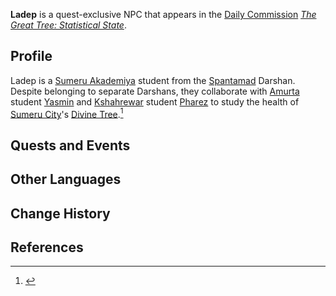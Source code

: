 {{Meta
<!-- Remove this template after adding the missing info -->
|missing_NPC_profile  = yes
<!--
|missing_NPC_idle     = yes
|missing_NPC_dialogue = yes
-->
}}
{{Character Infobox
|type             = Quest NPC
|image            = NPC Ladep.png
|realname         = <!-- Optional, if different from in-game name -->
|deceased         = <!-- Past (for deceased prior to events of the game) or free response -->
|region           = Sumeru
|location         = Sumeru
|affiliation      = Spantamad
|title            = 

|ancestry         = <!-- Clan/family -->
|father           = 
|mother           = 
|spouse           = 
|sibling          = 
|child            = 
|relative         = 

|voiceEN          = 
|voiceCN          = 
|voiceJP          = 
|dialoguereward   = 
}}
'''Ladep''' is a quest-exclusive NPC that appears in the [[Daily Commission]] ''[[The Great Tree: Statistical State]]''.

==Profile==
<!--Detailed story/lore information goes here.-->
Ladep is a [[Sumeru Akademiya]] student from the [[Spantamad]] Darshan. Despite belonging to separate Darshans, they collaborate with [[Amurta]] student [[Yasmin]] and [[Kshahrewar]] student [[Pharez]] to study the health of [[Sumeru City]]'s [[Divine Tree]].<ref>{{Ref/Quest|The Great Tree: Rooted State}}</ref>
<!--
===Appearance===
''(To be added.)''
-->
==Quests and Events==
{{Quests and Events}}
<!--
==Idle Quotes==
{{Dialogue Start}}
: {{DIcon|Idle}} (Text)
:: {{A|VO {{subst:PAGENAME}} 01.ogg}} "(Text)"
{{Dialogue End}}

==Dialogue==
{{Dialogue Start}}
:'''{{subst:PAGENAME}}:'''
{{Dialogue End}}

==Event Dialogue==
===Event Name===
{{Dialogue Start}}
:'''{{subst:PAGENAME}}:'''
{{Dialogue End}}
-->
==Other Languages==
{{Other Languages
|default_hidden = 1
|en      = Ladep
|zhs     = 拉德普
|zhs_rm  = Lādépǔ
|zht     = 拉德普
|zht_rm  = Lādépǔ
|ja      = ラドプ
|ja_rm   = Radopu
|ko      = 라데프
|es      = Ladep
|fr      = Ladep
|ru      = Ладеп
|th      = Ladep
|vi      = Ladep
|de      = Ladep
|id      = Ladep
|pt      = Ladep
|tr      = Ladep
|it      = Ladep
}}

==Change History==
{{Change History|3.0}}

==References==
{{Reflist}}